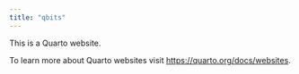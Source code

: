 ```yaml
---
title: "qbits"
---
```


This is a Quarto website.

To learn more about Quarto websites visit <https://quarto.org/docs/websites>.
